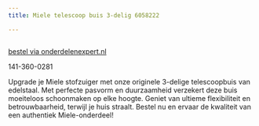 ```yaml
---
title: Miele telescoop buis 3-delig 6058222

---
```



<Image src={imageProduct} width={imageProduct.width} alt="" />

[bestel via onderdelenexpert.nl](https://www.onderdelenexpert.nl/miele-telescoop-buis-2-delig-hes-stofzuiger-10615280)

141-360-0281

Upgrade je Miele stofzuiger met onze originele 3-delige telescoopbuis van edelstaal. Met perfecte pasvorm en duurzaamheid verzekert deze buis moeiteloos schoonmaken op elke hoogte. Geniet van ultieme flexibiliteit en betrouwbaarheid, terwijl je huis straalt. Bestel nu en ervaar de kwaliteit van een authentiek Miele-onderdeel!

